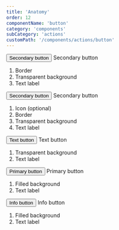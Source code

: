 ```yaml
---
title: 'Anatomy'
order: 12
componentName: 'button'
category: 'components'
subCategory: 'actions'
customPath: '/components/actions/button'
---
```


<Anatomies>
  <Anatomy>
    <Example showAnatomy={true}>
      <button data-anatomy="outline right" class="if button">
        <span
          class="if"
          data-anatomy="outline bottom"
          style="position: absolute; top: 50%; transform: translateY(-50%); width: 2px; height: 2px; left: 8px;"></span>
        <span class="if" data-anatomy="outline top">
          Secondary button
        </span>
      </button>
    </Example>
    <Description>
      <span class="if title">Secondary button</span>
      <ol class="if anatomy-grid">
        <li class="if">Border</li>
        <li class="if">Transparent background</li>
        <li class="if">Text label</li>
      </ol>
    </Description>
  </Anatomy>
  <Anatomy>
    <Example showAnatomy={true}>
      <button data-anatomy="outline right" class="if button">
        <span data-anatomy="outline top" class="if icon ui edit blue"></span>
        <span
          class="if"
          data-anatomy="outline bottom"
          style="position: absolute; top: 50%; transform: translateY(-50%); width: 2px; height: 2px; left: 8px;"></span>
        <span class="if" data-anatomy="outline top">
          Secondary button
        </span>
      </button>
    </Example>
    <Description>
      <span class="if title">Secondary button</span>
      <ol class="if anatomy-grid">
        <li class="if">Icon (optional)</li>
        <li class="if">Border</li>
        <li class="if">Transparent background</li>
        <li class="if">Text label</li>
      </ol>
    </Description>
  </Anatomy>
  <Anatomy>
    <Example showAnatomy={true}>
      <button data-anatomy="outline right" class="if button text">
        <span class="if" data-anatomy="outline top">
          Text button
        </span>
      </button>
    </Example>
    <Description>
      <span class="if title">Text button</span>
      <ol class="if anatomy-grid">
        <li class="if">Transparent background</li>
        <li class="if">Text label</li>
      </ol>
    </Description>
  </Anatomy>
  <Anatomy>
    <Example showAnatomy={true}>
      <button data-anatomy="outline right" class="if button primary">
        <span class="if" data-anatomy="outline top">
          Primary button
        </span>
      </button>
    </Example>
    <Description>
      <span class="if title">Primary button</span>
      <ol class="if anatomy-grid">
        <li class="if">Filled background</li>
        <li class="if">Text label</li>
      </ol>
    </Description>
  </Anatomy>
  <Anatomy>
    <Example showAnatomy={true}>
      <button data-anatomy="outline right" class="if button info">
        <span class="if" data-anatomy="outline top">
          Info button
        </span>
      </button>
    </Example>
    <Description>
      <span class="if title">Info button</span>
      <ol class="if anatomy-grid">
        <li class="if">Filled background</li>
        <li class="if">Text label</li>
      </ol>
    </Description>
  </Anatomy>
</Anatomies>
